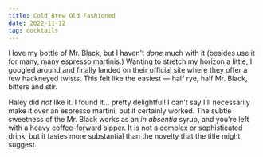 ```yaml
---
title: Cold Brew Old Fashioned
date: 2022-11-12
tag: cocktails
---
```


I love my bottle of Mr. Black, but I haven't _done_ much with it (besides use it for many, many espresso martinis.) Wanting to stretch my horizon a little, I googled around and finally landed on their official site where they offer a few hackneyed twists. This felt like the easiest — half rye, half Mr. Black, bitters and stir.

Haley did _not_ like it. I found it... pretty delightful! I can't say I'll necessarily make it over an espresso martini, but it certainly worked. The subtle sweetness of the Mr. Black works as an _in absentia_ syrup, and you're left with a heavy coffee-forward sipper. It is not a complex or sophisticated drink, but it tastes more substantial than the novelty that the title might suggest.
        